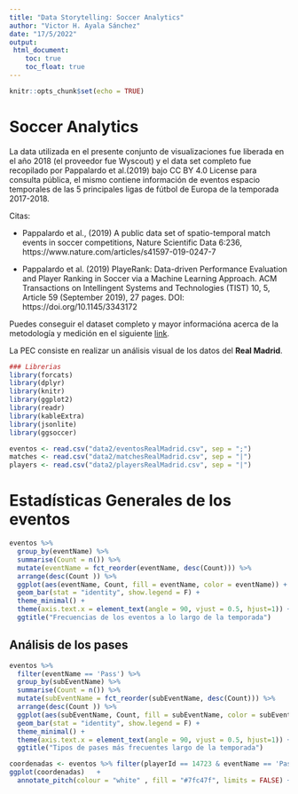```yaml
---
title: "Data Storytelling: Soccer Analytics"
author: "Victor H. Ayala Sánchez"
date: "17/5/2022"
output: 
 html_document:
    toc: true
    toc_float: true
---
```


```r
knitr::opts_chunk$set(echo = TRUE)
```


# Soccer Analytics

La data utilizada en el presente conjunto de visualizaciones  fue liberada en el año 2018 (el proveedor fue Wyscout) y el data set completo fue recopilado por Pappalardo et al.(2019) bajo CC BY 4.0 License para consulta pública, el mismo contiene información de eventos espacio temporales de las 5 principales ligas de fútbol de Europa de la temporada 2017-2018.

Citas:

- Pappalardo et al., (2019) A public data set of spatio-temporal match events in soccer competitions, Nature Scientific Data 6:236, https://www.nature.com/articles/s41597-019-0247-7

- Pappalardo et al. (2019) PlayeRank: Data-driven Performance Evaluation and Player Ranking in Soccer via a Machine Learning Approach. ACM Transactions on Intellingent Systems and Technologies (TIST) 10, 5, Article 59 (September 2019), 27 pages. DOI: https://doi.org/10.1145/3343172

Puedes conseguir el dataset completo y mayor informacióna acerca de la metodología y medición en el siguiente [link](https://figshare.com/collections/Soccer_match_event_dataset/4415000).

La PEC consiste en realizar un análisis visual de los datos del **Real Madrid**. 



```r

### Librerias
library(forcats)
library(dplyr)
library(knitr)
library(ggplot2)
library(readr)
library(kableExtra)
library(jsonlite)
library(ggsoccer)
```


```r
eventos <- read.csv("data2/eventosRealMadrid.csv", sep = ";")
matches <- read.csv("data2/matchesRealMadrid.csv", sep = "|")
players <- read.csv("data2/playersRealMadrid.csv", sep = "|")
```


# Estadísticas Generales de los eventos

```r
eventos %>% 
  group_by(eventName) %>% 
  summarise(Count = n()) %>%
  mutate(eventName = fct_reorder(eventName, desc(Count))) %>%
  arrange(desc(Count )) %>% 
  ggplot(aes(eventName, Count, fill = eventName, color = eventName)) + 
  geom_bar(stat = "identity", show.legend = F) +
  theme_minimal() +
  theme(axis.text.x = element_text(angle = 90, vjust = 0.5, hjust=1)) +
  ggtitle("Frecuencias de los eventos a lo largo de la temporada")
```

## Análisis de los pases

```r
eventos %>% 
  filter(eventName == 'Pass') %>%
  group_by(subEventName) %>% 
  summarise(Count = n()) %>%
  mutate(subEventName = fct_reorder(subEventName, desc(Count))) %>%
  arrange(desc(Count )) %>% 
  ggplot(aes(subEventName, Count, fill = subEventName, color = subEventName)) + 
  geom_bar(stat = "identity", show.legend = F) +
  theme_minimal() +
  theme(axis.text.x = element_text(angle = 90, vjust = 0.5, hjust=1)) +
  ggtitle("Tipos de pases más frecuentes largo de la temporada")

```

```r
coordenadas <- eventos %>% filter(playerId == 14723 & eventName == 'Pass') %>% select(Y_init, X_init)
ggplot(coordenadas)   + 
  annotate_pitch(colour = "white" , fill = "#7fc47f", limits = FALSE) + theme_pitch() + geom_point(aes(x = Y_init, y = X_init))
```








